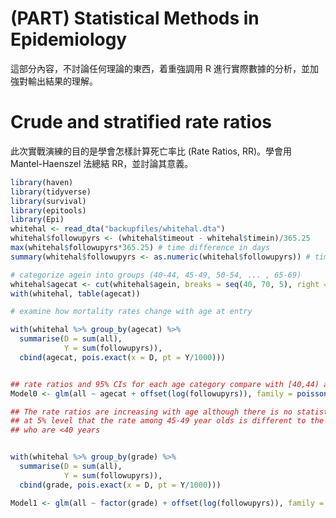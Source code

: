 # (PART) Statistical Methods in Epidemiology {-}

這部分內容，不討論任何理論的東西，着重強調用 R 進行實際數據的分析，並加強對輸出結果的理解。

# Crude and stratified rate ratios

此次實戰演練的目的是學會怎樣計算死亡率比 (Rate Ratios, RR)。學會用 Mantel-Haenszel 法總結 RR，並討論其意義。

```r
library(haven)
library(tidyverse)
library(survival)
library(epitools)
library(Epi)
whitehal <- read_dta("backupfiles/whitehal.dta")
whitehal$followupyrs <- (whitehal$timeout - whitehal$timein)/365.25
max(whitehal$followupyrs*365.25) # time difference in days
summary(whitehal$followupyrs <- as.numeric(whitehal$followupyrs)) # time difference in years

# categorize agein into groups (40-44, 45-49, 50-54, ... , 65-69)
whitehal$agecat <- cut(whitehal$agein, breaks = seq(40, 70, 5), right = FALSE)
with(whitehal, table(agecat))

# examine how mortality rates change with age at entry 

with(whitehal %>% group_by(agecat) %>%
  summarise(D = sum(all),
            Y = sum(followupyrs)),
  cbind(agecat, pois.exact(x = D, pt = Y/1000)))


## rate ratios and 95% CIs for each age category compare with [40,44) age group
Model0 <- glm(all ~ agecat + offset(log(followupyrs)), family = poisson(link = "log"), data = whitehal); ci.exp(Model0)

## The rate ratios are increasing with age although there is no statistical evidence 
## at 5% level that the rate among 45-49 year olds is different to the rate among men 
## who are <40 years 


with(whitehal %>% group_by(grade) %>%
  summarise(D = sum(all),
            Y = sum(followupyrs)),
  cbind(grade, pois.exact(x = D, pt = Y/1000)))

Model1 <- glm(all ~ factor(grade) + offset(log(followupyrs)), family = poisson(link = "log"), data = whitehal); ci.exp(Model1)
```

